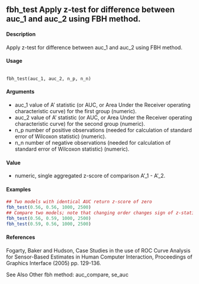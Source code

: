 ## fbh_test Apply z-test for difference between auc_1 and auc_2 using FBH method.

#### Description

Apply z-test for difference between auc_1 and auc_2 using FBH method.

#### Usage
<pre><code>
fbh_test(auc_1, auc_2, n_p, n_n)
</code></pre>
#### Arguments

* auc_1 value of A’ statistic (or AUC, or Area Under the Receiver operating characteristic curve) for the first group (numeric).
* auc_2 value of A’ statistic (or AUC, or Area Under the Receiver operating characteristic curve) for the second group (numeric).
* n_p number of positive observations (needed for calculation of standard error of Wilcoxon statistic) (numeric).
* n_n number of negative observations (needed for calculation of standard error of Wilcoxon statistic) (numeric).

#### Value
* numeric, single aggregated z-score of comparison A’_1 - A’_2.


#### Examples

```r
## Two models with identical AUC return z-score of zero
fbh_test(0.56, 0.56, 1000, 2500)
## Compare two models; note that changing order changes sign of z-statistic
fbh_test(0.56, 0.59, 1000, 2500)
fbh_test(0.59, 0.56, 1000, 2500)
```


#### References
Fogarty, Baker and Hudson, Case Studies in the use of ROC Curve Analysis for Sensor-Based
Estimates in Human Computer Interaction, Proceedings of Graphics Interface (2005) pp. 129-136.

See Also
Other fbh method: auc_compare, se_auc

